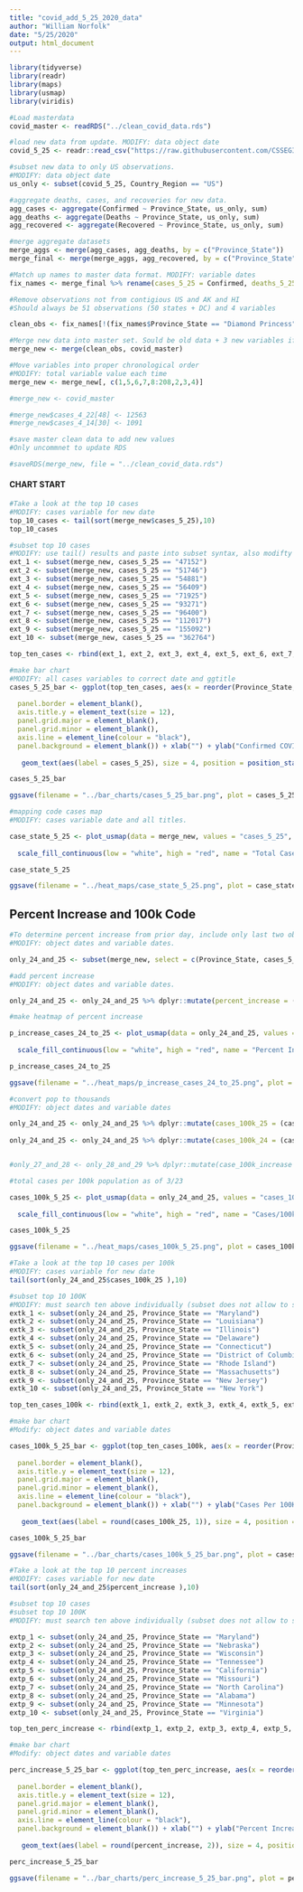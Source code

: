 ```yaml
---
title: "covid_add_5_25_2020_data"
author: "William Norfolk"
date: "5/25/2020"
output: html_document
---
```



```r
library(tidyverse)
library(readr)
library(maps)
library(usmap)
library(viridis)
```

```r
#Load masterdata
covid_master <- readRDS("../clean_covid_data.rds")
```


```r
#load new data from update. MODIFY: data object date
covid_5_25 <- readr::read_csv("https://raw.githubusercontent.com/CSSEGISandData/COVID-19/master/csse_covid_19_data/csse_covid_19_daily_reports/05-25-2020.csv")
```

```r
#subset new data to only US observations. 
#MODIFY: data object date
us_only <- subset(covid_5_25, Country_Region == "US")
```

```r
#aggregate deaths, cases, and recoveries for new data. 
agg_cases <- aggregate(Confirmed ~ Province_State, us_only, sum)
agg_deaths <- aggregate(Deaths ~ Province_State, us_only, sum)
agg_recovered <- aggregate(Recovered ~ Province_State, us_only, sum)
```

```r
#merge aggregate datasets
merge_aggs <- merge(agg_cases, agg_deaths, by = c("Province_State"))
merge_final <- merge(merge_aggs, agg_recovered, by = c("Province_State"))
```

```r
#Match up names to master data format. MODIFY: variable dates
fix_names <- merge_final %>% rename(cases_5_25 = Confirmed, deaths_5_25 = Deaths, recov_5_25 = Recovered)
```

```r
#Remove observations not from contigious US and AK and HI
#Should always be 51 observations (50 states + DC) and 4 variables

clean_obs <- fix_names[!(fix_names$Province_State == "Diamond Princess" | fix_names$Province_State == "Grand Princess" | fix_names$Province_State == "Guam" | fix_names$Province_State == "Puerto Rico" | fix_names$Province_State == "United States Virgin Islands" | fix_names$Province_State == "US" | fix_names$Province_State == "American Samoa" | fix_names$Province_State == "Northern Mariana Islands" | fix_names$Province_State == "Virgin Islands" | fix_names$Province_State == "Wuhan Evacuee" | fix_names$Province_State == "Recovered"),]
```

```r
#Merge new data into master set. Sould be old data + 3 new variables if successful
merge_new <- merge(clean_obs, covid_master)
```

```r
#Move variables into proper chronological order
#MODIFY: total variable value each time
merge_new <- merge_new[, c(1,5,6,7,8:208,2,3,4)]
```

```r
#merge_new <- covid_master
```

```r
#merge_new$cases_4_22[48] <- 12563
#merge_new$cases_4_14[30] <- 1091

```


```r
#save master clean data to add new values
#Only uncommnet to update RDS

#saveRDS(merge_new, file = "../clean_covid_data.rds")
```

#### CHART START

```r
#Take a look at the top 10 cases
#MODIFY: cases variable for new date
top_10_cases <- tail(sort(merge_new$cases_5_25),10)
top_10_cases
```

```r
#subset top 10 cases
#MODIFY: use tail() results and paste into subset syntax, also modifty cases date value
ext_1 <- subset(merge_new, cases_5_25 == "47152")
ext_2 <- subset(merge_new, cases_5_25 == "51746")
ext_3 <- subset(merge_new, cases_5_25 == "54881")
ext_4 <- subset(merge_new, cases_5_25 == "56409")
ext_5 <- subset(merge_new, cases_5_25 == "71925")
ext_6 <- subset(merge_new, cases_5_25 == "93271")
ext_7 <- subset(merge_new, cases_5_25 == "96400")
ext_8 <- subset(merge_new, cases_5_25 == "112017")
ext_9 <- subset(merge_new, cases_5_25 == "155092")
ext_10 <- subset(merge_new, cases_5_25 == "362764")

top_ten_cases <- rbind(ext_1, ext_2, ext_3, ext_4, ext_5, ext_6, ext_7, ext_8, ext_9, ext_10)
```

```r
#make bar chart
#MODIFY: all cases variables to correct date and ggtitle
cases_5_25_bar <- ggplot(top_ten_cases, aes(x = reorder(Province_State, -cases_5_25), cases_5_25)) + geom_bar(aes(fill = reorder(Province_State, -cases_5_25)),stat = "identity") + theme(axis.text.x = element_text(angle = 45, hjust = 1),
                                                                                                   legend.position = "none",                                                                        axis.text=element_text(size=12),
  panel.border = element_blank(), 
  axis.title.y = element_text(size = 12),
  panel.grid.major = element_blank(),
  panel.grid.minor = element_blank(),
  axis.line = element_line(colour = "black"),
  panel.background = element_blank()) + xlab("") + ylab("Confirmed COVID-19 Cases") + ggtitle("Top Ten Confirmed COVID-19 Cases by State 5/25/2020") +
  
   geom_text(aes(label = cases_5_25), size = 4, position = position_stack(vjust = 0.8))

cases_5_25_bar 
```

```r
ggsave(filename = "../bar_charts/cases_5_25_bar.png", plot = cases_5_25_bar)
```

```r
#mapping code cases map
#MODIFY: cases variable date and all titles.

case_state_5_25 <- plot_usmap(data = merge_new, values = "cases_5_25", color = "black") + 
  
  scale_fill_continuous(low = "white", high = "red", name = "Total Cases", label = scales::comma) + theme(legend.position = "right", plot.title = element_text(color = "black", size = 15, face = "bold"), plot.subtitle = element_text(color = "black", size = 10, face = "italic")) + labs(title = "COVID-19 Confirmed Cases by State", subtitle = "Data as of: 5/25/2020")

case_state_5_25
```

```r
ggsave(filename = "../heat_maps/case_state_5_25.png", plot = case_state_5_25)
```

## Percent Increase and 100k Code

```r
#To determine percent increase from prior day, include only last two observations
#MODIFY: object dates and variable dates.

only_24_and_25 <- subset(merge_new, select = c(Province_State, cases_5_25, cases_5_24, fips, total_pop))
```




```r
#add percent increase
#MODIFY: object dates and variable dates.

only_24_and_25 <- only_24_and_25 %>% dplyr::mutate(percent_increase = (cases_5_25 - cases_5_24) / cases_5_24 * 100)
```

```r
#make heatmap of percent increase

p_increase_cases_24_to_25 <- plot_usmap(data = only_24_and_25, values = "percent_increase", color = "black") + 
  
  scale_fill_continuous(low = "white", high = "red", name = "Percent Increase", label = scales::comma) + theme(legend.position = "right", plot.title = element_text(color = "black", size = 15, face = "bold"), plot.subtitle = element_text(color = "black", size = 10, face = "italic")) + labs(title = "Percent Increase of Confirmed COVID-19 Cases by State", subtitle = "From: 5/24/2020-5/25/2020")

p_increase_cases_24_to_25
```

```r
ggsave(filename = "../heat_maps/p_increase_cases_24_to_25.png", plot = p_increase_cases_24_to_25)
```

```r
#convert pop to thousands
#MODIFY: object dates and variable dates

only_24_and_25 <- only_24_and_25 %>% dplyr::mutate(cases_100k_25 = (cases_5_25 / total_pop) *100000)
  
only_24_and_25 <- only_24_and_25 %>% dplyr::mutate(cases_100k_24 = (cases_5_24 / total_pop) * 100000)


#only_27_and_28 <- only_28_and_29 %>% dplyr::mutate(case_100k_increase = (cases_100k_28 - cases_100k_27) / cases_100k_27 *100)

```

```r
#total cases per 100k population as of 3/23

cases_100k_5_25 <- plot_usmap(data = only_24_and_25, values = "cases_100k_25", color = "black") + 
  
  scale_fill_continuous(low = "white", high = "red", name = "Cases/100k Population", label = scales::comma) + theme(legend.position = "right", plot.title = element_text(color = "black", size = 15, face = "bold"), plot.subtitle = element_text(color = "black", size = 10, face = "italic")) + labs(title = "COVID-19 Confirmed Cases Per 100K Individuals by State", subtitle = "Data as of: 5/25/2020")

cases_100k_5_25
```

```r
ggsave(filename = "../heat_maps/cases_100k_5_25.png", plot = cases_100k_5_25)
```

```r
#Take a look at the top 10 cases per 100k
#MODIFY: cases variable for new date
tail(sort(only_24_and_25$cases_100k_25 ),10)
```


```r
#subset top 10 100K
#MODIFY: must search ten above individually (subset does not allow to select by these values for some reason...) and past the states in the code below.Also modify variable and object date names.
extk_1 <- subset(only_24_and_25, Province_State == "Maryland")
extk_2 <- subset(only_24_and_25, Province_State == "Louisiana")
extk_3 <- subset(only_24_and_25, Province_State == "Illinois")
extk_4 <- subset(only_24_and_25, Province_State == "Delaware")
extk_5 <- subset(only_24_and_25, Province_State == "Connecticut")
extk_6 <- subset(only_24_and_25, Province_State == "District of Columbia")
extk_7 <- subset(only_24_and_25, Province_State == "Rhode Island")
extk_8 <- subset(only_24_and_25, Province_State == "Massachusetts")
extk_9 <- subset(only_24_and_25, Province_State == "New Jersey")
extk_10 <- subset(only_24_and_25, Province_State == "New York")

top_ten_cases_100k <- rbind(extk_1, extk_2, extk_3, extk_4, extk_5, extk_6, extk_7, extk_8, extk_9, extk_10)
```

```r
#make bar chart
#Modify: object dates and variable dates

cases_100k_5_25_bar <- ggplot(top_ten_cases_100k, aes(x = reorder(Province_State, -cases_100k_25), cases_100k_25)) + geom_bar(aes(fill = reorder(Province_State, -cases_100k_25)), stat = "identity") + theme(axis.text.x = element_text(angle = 45, hjust = 1),
                                                                                                   legend.position = "none",                                                                        axis.text=element_text(size=12),
  panel.border = element_blank(),   
  axis.title.y = element_text(size = 12),
  panel.grid.major = element_blank(),
  panel.grid.minor = element_blank(),
  axis.line = element_line(colour = "black"),
  panel.background = element_blank()) + xlab("") + ylab("Cases Per 100K Individuals") + ggtitle("Top Ten COVID-19 Confirmed Cases Per 100K Individuals by State 5/25/2020") +
  
   geom_text(aes(label = round(cases_100k_25, 1)), size = 4, position = position_stack(vjust = 0.8))

cases_100k_5_25_bar
```

```r
ggsave(filename = "../bar_charts/cases_100k_5_25_bar.png", plot = cases_100k_5_25_bar)
```

```r
#Take a look at the top 10 percent increases
#MODIFY: cases variable for new date
tail(sort(only_24_and_25$percent_increase ),10)
```

```r
#subset top 10 cases
#subset top 10 100K
#MODIFY: must search ten above individually (subset does not allow to select by these values for some reason...) and past the states in the code below.Also modify variable and object date names.

extp_1 <- subset(only_24_and_25, Province_State == "Maryland")
extp_2 <- subset(only_24_and_25, Province_State == "Nebraska")
extp_3 <- subset(only_24_and_25, Province_State == "Wisconsin")
extp_4 <- subset(only_24_and_25, Province_State == "Tennessee")
extp_5 <- subset(only_24_and_25, Province_State == "California")
extp_6 <- subset(only_24_and_25, Province_State == "Missouri")
extp_7 <- subset(only_24_and_25, Province_State == "North Carolina")
extp_8 <- subset(only_24_and_25, Province_State == "Alabama")
extp_9 <- subset(only_24_and_25, Province_State == "Minnesota")
extp_10 <- subset(only_24_and_25, Province_State == "Virginia")

top_ten_perc_increase <- rbind(extp_1, extp_2, extp_3, extp_4, extp_5, extp_6, extp_7, extp_8, extp_9, extp_10)
```

```r
#make bar chart
#Modify: object dates and variable dates

perc_increase_5_25_bar <- ggplot(top_ten_perc_increase, aes(x = reorder(Province_State, -percent_increase), percent_increase)) + geom_bar(aes(fill = reorder(Province_State, -percent_increase)), stat = "identity") + theme(axis.text.x = element_text(angle = 45, hjust = 1),
                                                                                                   legend.position = "none",                                                                        axis.text=element_text(size=12),
  panel.border = element_blank(),   
  axis.title.y = element_text(size = 12),
  panel.grid.major = element_blank(),
  panel.grid.minor = element_blank(),
  axis.line = element_line(colour = "black"),
  panel.background = element_blank()) + xlab("") + ylab("Percent Increase") + ggtitle("COVID-19: Top Ten Percent Increase by State from 5/24/20-5/25/20") +
  
   geom_text(aes(label = round(percent_increase, 2)), size = 4, position = position_stack(vjust = 0.8))

perc_increase_5_25_bar
```

```r
ggsave(filename = "../bar_charts/perc_increase_5_25_bar.png", plot = perc_increase_5_25_bar)
```